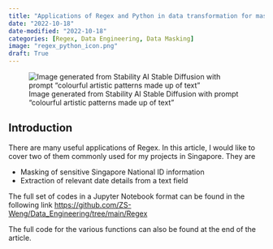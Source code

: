 ```yaml
---
title: "Applications of Regex and Python in data transformation for masking of sensitive information and extraction of date details from free text"
date: "2022-10-18"
date-modified: "2022-10-18"
categories: [Regex, Data Engineering, Data Masking]
image: "regex_python_icon.png"
draft: True
---
```


![Image generated from Stability AI Stable Diffusion with prompt “colourful artistic patterns made up of text”](regex_python_icon.png)

## Introduction

There are many useful applications of Regex. In this article, I would like to cover two of them commonly used for my projects in Singapore. They are

* Masking of sensitive Singapore National ID information
* Extraction of relevant date details from a text field

The full set of codes in a Jupyter Notebook format can be found in the following link <https://github.com/ZS-Weng/Data_Engineering/tree/main/Regex>

The full code for the various functions can also be found at the end of the article.
